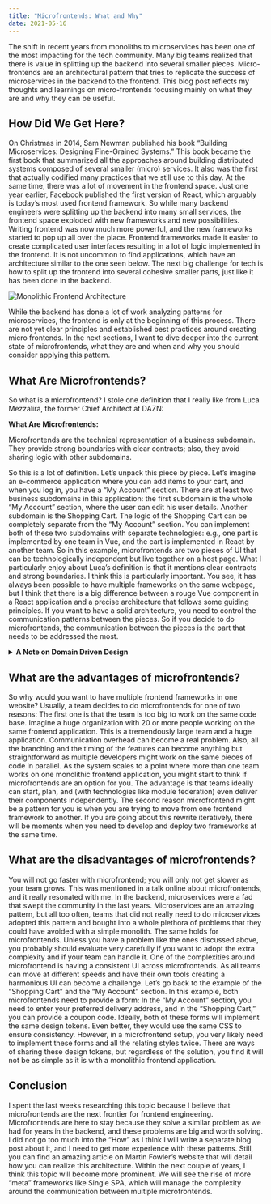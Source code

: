 ```yaml
---
title: "Microfrontends: What and Why"
date: 2021-05-16
---
```


The shift in recent years from monoliths to microservices has been one of the most impacting for the tech community. Many big teams realized that there is value in splitting up the backend into several smaller pieces.
Micro-frontends are an architectural pattern that tries to replicate the success of microservices in the backend to the frontend. This blog post reflects my thoughts and learnings on micro-frontends focusing mainly on what they are and why they can be useful.

## How Did We Get Here?

On Christmas in 2014, Sam Newman published his book “Building Microservices: Designing Fine-Grained Systems.” This book became the first book that summarized all the approaches around building distributed systems composed of several smaller (micro) services. It also was the first that actually codified many practices that we still use to this day.
At the same time, there was a lot of movement in the frontend space. Just one year earlier, Facebook published the first version of React, which arguably is today’s most used frontend framework. So while many backend engineers were splitting up the backend into many small services, the frontend space exploded with new frameworks and new possibilities. Writing frontend was now much more powerful, and the new frameworks started to pop up all over the place. Frontend frameworks made it easier to create complicated user interfaces resulting in a lot of logic implemented in the frontend. It is not uncommon to find applications, which have an architecture similar to the one seen below. The next big challenge for tech is how to split up the frontend into several cohesive smaller parts, just like it has been done in the backend.

![Monolithic Frontend Architecture](./assets/monolithic-frontend-architecture.png)

While the backend has done a lot of work analyzing patterns for microservices, the frontend is only at the beginning of this process. There are not yet clear principles and established best practices around creating micro frontends. In the next sections, I want to dive deeper into the current state of microfrontends, what they are and when and why you should consider applying this pattern.

## What Are Microfrontends?

So what is a microfrontend? I stole one definition that I really like from Luca Mezzalira, the former Chief Architect at DAZN:

**What Are Microfrontends:**

<Quote by="Luca Mezzalira" source="https://www.youtube.com/watch?v=tD1rcWSfYpo">
  Microfrontends are the technical representation of a business subdomain. They
  provide strong boundaries with clear contracts; also, they avoid sharing logic
  with other subdomains.
</Quote>

So this is a lot of definition. Let’s unpack this piece by piece. Let’s imagine an e-commerce application where you can add items to your cart, and when you log in, you have a “My Account” section. There are at least two business subdomains in this application: the first subdomain is the whole “My Account” section, where the user can edit his user details. Another subdomain is the Shopping Cart. The logic of the Shopping Cart can be completely separate from the “My Account” section.
You can implement both of these two subdomains with separate technologies: e.g., one part is implemented by one team in Vue, and the cart is implemented in React by another team. So in this example, microfrontends are two pieces of UI that can be technologically independent but live together on a host page.
What I particularly enjoy about Luca’s definition is that it mentions clear contracts and strong boundaries. I think this is particularly important. You see, it has always been possible to have multiple frameworks on the same webpage, but I think that there is a big difference between a rouge Vue component in a React application and a precise architecture that follows some guiding principles. If you want to have a solid architecture, you need to control the communication patterns between the pieces. So if you decide to do microfrontends, the communication between the pieces is the part that needs to be addressed the most.

<details>
  <summary>
    <strong>A Note on Domain Driven Design</strong>
  </summary>
  <p>
    The terminology of this definition is heavily inspired by Domain Driven
    Design. While I am not really the right person to explain DDD properly, that
    main concept is about identifying smaller subdomains in a business domain
    and drawing boundaries around them. It is a practice commonly applied to
    microservices, and it is helpful to answer the question: “What constitutes a
    microservice, and where are the boundaries of the service.”
  </p>
</details>

## What are the advantages of microfrontends?

So why would you want to have multiple frontend frameworks in one website? Usually, a team decides to do microfrontends for one of two reasons: The first one is that the team is too big to work on the same code base. Imagine a huge organization with 20 or more people working on the same frontend application. This is a tremendously large team and a huge application. Communication overhead can become a real problem. Also, all the branching and the timing of the features can become anything but straightforward as multiple developers might work on the same pieces of code in parallel. As the system scales to a point where more than one team works on one monolithic frontend application, you might start to think if microfrontends are an option for you. The advantage is that teams ideally can start, plan, and (with technologies like module federation) even deliver their components independently.
The second reason microfrontend might be a pattern for you is when you are trying to move from one frontend framework to another. If you are going about this rewrite iteratively, there will be moments when you need to develop and deploy two frameworks at the same time.

## What are the disadvantages of microfrontends?

You will not go faster with microfrontend; you will only not get slower as your team grows. This was mentioned in a talk online about microfrontends, and it really resonated with me. In the backend, microservices were a fad that swept the community in the last years. Microservices are an amazing pattern, but all too often, teams that did not really need to do microservices adopted this pattern and bought into a whole plethora of problems that they could have avoided with a simple monolith. The same holds for microfrontends. Unless you have a problem like the ones discussed above, you probably should evaluate very carefully if you want to adopt the extra complexity and if your team can handle it.
One of the complexities around microfrontend is having a consistent UI across microfrontends. As all teams can move at different speeds and have their own tools creating a harmonious UI can become a challenge. Let’s go back to the example of the “Shopping Cart” and the “My Account” section. In this example, both microfrontends need to provide a form: In the “My Account” section, you need to enter your preferred delivery address, and in the “Shopping Cart,” you can provide a coupon code. Ideally, both of these forms will implement the same design tokens. Even better, they would use the same CSS to ensure consistency. However, in a microfrontend setup, you very likely need to implement these forms and all the relating styles twice. There are ways of sharing these design tokens, but regardless of the solution, you find it will not be as simple as it is with a monolithic frontend application.

## Conclusion

I spent the last weeks researching this topic because I believe that microfrontends are the next frontier for frontend engineering. Microfrontends are here to stay because they solve a similar problem as we had for years in the backend, and these problems are big and worth solving. I did not go too much into the “How” as I think I will write a separate blog post about it, and I need to get more experience with these patterns. Still, you can find an amazing article on Martin Fowler’s website that will detail how you can realize this architecture. Within the next couple of years, I think this topic will become more prominent. We will see the rise of more “meta” frameworks like Single SPA, which will manage the complexity around the communication between multiple microfrontends.
